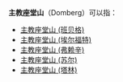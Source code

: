 '''主教座堂山'''（Domberg）可以指：
* [[主教座堂山_(班贝格)|主教座堂山 (班贝格)]]
* [[主教座堂山_(埃尔福特)|主教座堂山 (埃尔福特)]]
* [[主教座堂山_(弗赖辛)|主教座堂山 (弗赖辛)]]
* [[主教座堂山_(苏尔)|主教座堂山 (苏尔)]]
* [[主教座堂山_(塔林)|主教座堂山 (塔林)]]

{{消歧義|Cat=五字消歧義}}